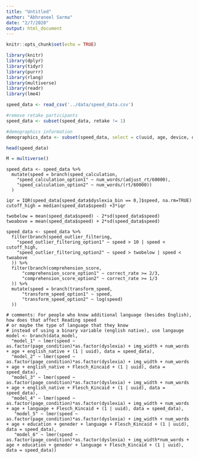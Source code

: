 ```yaml
---
title: "Untitled"
author: "Abhraneel Sarma"
date: "2/7/2020"
output: html_document
---
```


```r
knitr::opts_chunk$set(echo = TRUE)

library(knitr)
library(dplyr)
library(tidyr)
library(purrr)
library(rlang)
library(multiverse)
library(readr)
library(lme4)
```

```r
speed_data <- read_csv('../data/speed_data.csv')

#remove retake participants
speed_data <- subset(speed_data, retake != 1)

#demographics information
demographics_data <- subset(speed_data, select = c(uuid, age, device, dyslexia, education, gender, language, retake), !duplicated(uuid))

head(speed_data)
```


```r
M = multiverse()
```

```multiverse
speed_data <- speed_data %>%
  mutate(speed = branch(speed_calculation, 
    "speed_calculation_option1" ~ num_words/(adjust_rt/60000),
    "speed_calculation_option2" ~ num_words/(rt/60000))
  )

iqr = IQR(speed_data[speed_data$dyslexia_bin == 0,]$speed, na.rm=TRUE)
cutoff_high = median(speed_data$speed) +3*iqr

twobelow = mean(speed_data$speed) - 2*sd(speed_data$speed)
twoabove = mean(speed_data$speed) + 2*sd(speed_data$speed)

speed_data <- speed_data %>%    
  filter(branch(speed_outlier_filtering, 
    "speed_outlier_filtering_option1" ~ speed > 10 | speed < cutoff_high,
    "speed_outlier_filtering_option2" ~ speed > twobelow | speed < twoabove
  )) %>%
  filter(branch(comprehension_score,
      "comprehension_score_option1" ~ correct_rate >= 2/3,
      "comprehension_score_option2" ~ correct_rate >= 1/3
  )) %>%
  mutate(speed = branch(transform_speed,
      "transform_speed_option1" ~ speed,
      "transform_speed_option2" ~ log(speed)
  ))

# comments: For people who know additional language (besides English), how does that affect Reading speed
# or maybe the type of language that they know
# instead of using a binary variable (english native), use langauge 
model <- branch(data_model,
  "model_1" ~ lmer(speed ~ as.factor(page_condition)*as.factor(dyslexia) + img_width + num_words + age + english_native + (1 | uuid), data = speed_data),
  "model_2" ~ lmer(speed ~ as.factor(page_condition)*as.factor(dyslexia) + img_width + num_words + age + english_native + Flesch_Kincaid + (1 | uuid), data = speed_data),
  "model_3" ~ lmer(speed ~ as.factor(page_condition)*as.factor(dyslexia) + img_width + num_words + age + english_native + Flesch_Kincaid + (1 | uuid), data = speed_data),
  "model_4" ~ lmer(speed ~ as.factor(page_condition)*as.factor(dyslexia) + img_width + num_words + age + language + Flesch_Kincaid + (1 | uuid), data = speed_data),
   "model_5" ~ lmer(speed ~ as.factor(page_condition)*as.factor(dyslexia) + img_width + num_words + age + education + geneder + language + Flesch_Kincaid + (1 | uuid), data = speed_data),
   "model_6" ~ lmer(speed ~ as.factor(page_condition)*as.factor(dyslexia) + img_width*num_words + age + education + geneder + language + Flesch_Kincaid + (1 | uuid), data = speed_data))
```

